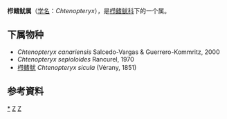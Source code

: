 {{Automatic Taxobox
| taxon = Chtenopteryx
| parent authority = Grimpe, 1922
| authority = Appellöf, 1890
| image = Chtenopteryx sicula 1.jpg
| image_caption = 栉鳍鱿
| type species = 栉鳍鱿<br>''Sepioteuthis sicula''
| type species authority = Vérany, 1851
}}

'''栉鳍鱿属'''（[[学名|学名]]：''Chtenopteryx''），是[[栉鳍鱿科|栉鳍鱿科]]下的一个属。

==下属物种==
* ''Chtenopteryx canariensis'' Salcedo-Vargas & Guerrero-Kommritz, 2000
* ''Chtenopteryx sepioloides'' Rancurel, 1970
* [[栉鳍鱿|栉鳍鱿]] ''Chtenopteryx sicula'' (Vérany, 1851)

==参考資料==
{{reflist}}

{{taxonbar}}
[[Category:_栉鳍鱿属|*]]
[[Category:_栉鳍鱿科|Z]]
[[Category:_1890年描述的分类群|Z]]